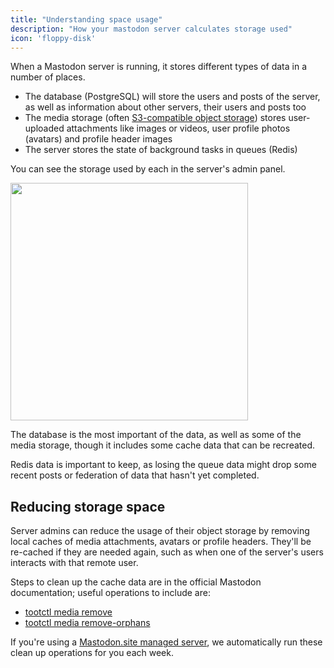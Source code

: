 ```yaml
---
title: "Understanding space usage"
description: "How your mastodon server calculates storage used"
icon: 'floppy-disk'
---
```


When a Mastodon server is running, it stores different types of data in a number of places.

- The database (PostgreSQL) will store the users and posts of the server, as well as information about other servers, their users and posts too
- The media storage (often [S3-compatible object storage](https://docs.joinmastodon.org/admin/optional/object-storage/)) stores user-uploaded attachments like images or videos, user profile photos (avatars) and profile header images
- The server stores the state of background tasks in queues (Redis)

You can see the storage used by each in the server's admin panel.

<img height="380" src="/images/space-usage.png" />

The database is the most important of the data, as well as some of the media storage, though it includes some cache data that can be recreated.

Redis data is important to keep, as losing the queue data might drop some recent posts or federation of data that hasn't yet completed.

## Reducing storage space

Server admins can reduce the usage of their object storage by removing local caches of media attachments, avatars or profile headers. They'll be re-cached if they are needed again, such as when one of the server's users interacts with that remote user.

Steps to clean up the cache data are in the official Mastodon documentation; useful operations to include are:

- [tootctl media remove](https://docs.joinmastodon.org/admin/tootctl/#media-remove)
- [tootctl media remove-orphans](https://docs.joinmastodon.org/admin/tootctl/#media-remove-orphans)

<Tip>If you're using a [Mastodon.site managed server](/mastodon-servers), we automatically run these clean up operations for you each week.</Tip>
